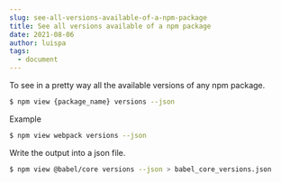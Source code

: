 ```yaml
---
slug: see-all-versions-available-of-a-npm-package
title: See all versions available of a npm package
date: 2021-08-06
author: luispa
tags:
  - document
---
```

To see in a pretty way all the available versions of any npm package.

```sh
$ npm view {package_name} versions --json
```

Example

```sh
$ npm view webpack versions --json
```

Write the output into a json file.

```sh
$ npm view @babel/core versions --json > babel_core_versions.json
```